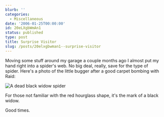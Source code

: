 ```yaml
---
blurb: ''
categories:
  - Miscellaneous
date: '2006-01-25T00:00:00'
id: 20eLXgbWmAn1
status: published
type: post
title: Surprise Visitor
slug: /posts/20elxgbwman1--surprise-visitor
---
```


Moving some stuff around my garage a couple months ago I almost put my hand right into a spider's web. No big deal, really, save for the type of spider. Here's a photo of the little bugger after a good carpet bombing with Raid:

<Img
    src='black_widow_20051026_230734a1'
    alt='A dead black widow spider'
/>

For those not familiar with the red hourglass shape, it's the mark of a black widow. 

Good times.
